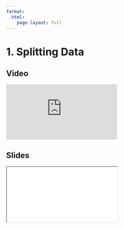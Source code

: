 ```yaml
---
format:
  html:
    page-layout: full
---
```


# 1. Splitting Data

::: {.panel-tabset .nav-pills}

## Video

<iframe
    class="video"
    src="https://www.youtube.com/embed/eIgYVRnAcuc?start=4857&end=5691&rel=0" 
    title="Module 3 Video - Splitting Data"
    frameborder="0"
    allow="accelerometer; autoplay; clipboard-write; encrypted-media; gyroscope; picture-in-picture"
    allowfullscreen
></iframe>

## Slides

<iframe
    class="slide-deck"
    src="slides/module3_01.html"
></iframe>

:::

